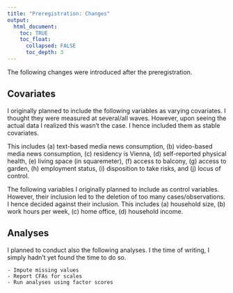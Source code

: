 ```yaml
---
title: "Preregistration: Changes"
output:
  html_document:
    toc: TRUE
    toc_float:
      collapsed: FALSE
      toc_depth: 3
---
```

  
The following changes were introduced after the preregistration.

## Covariates

I originally planned to include the following variables as varying covariates. I thought they were measured at several/all waves. However, upon seeing the actual data I realized this wasn't the case. I hence included them as stable covariates.

This includes (a) text-based media news consumption, (b) video-based media news consumption, (c) residency is Vienna, (d) self-reported physical health, (e) living space (in squaremeter), (f) access to balcony, (g) access to garden, (h) employment status, (i) disposition to take risks, and (j) locus of control.

The following variables I originally planned to include as control variables. However, their inclusion led to the deletion of too many cases/observations. I hence decided against their inclusion. This includes (a) household size, (b) work hours per week, (c) home office, (d) household income.

## Analyses

I planned to conduct also the following analyses. I the time of writing, I simply hadn't yet found the time to do so.

	- Impute missing values
	- Report CFAs for scales
	- Run analyses using factor scores
	